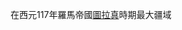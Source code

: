 {{Wide image|RomanEmpire_117_ZH.svg|380px}}<div style="text-align: center;">在西元117年羅馬帝國[[圖拉真|圖拉真]]時期最大疆域</div>